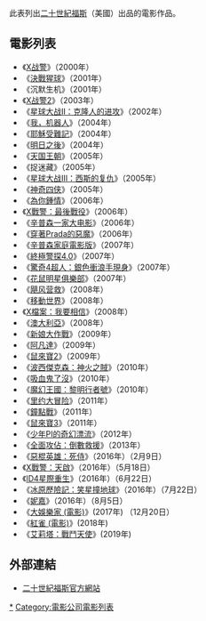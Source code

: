 {{expand english|time=2020-07-06T08:26:08+00:00}}
{{noteTA
|G1=Movie
|G2=美國漫畫
|G3=Show
}}
{{expand list}}
此表列出[[二十世紀福斯|二十世紀福斯]]（美國）出品的電影作品。

== 電影列表 ==
* 《[[X战警|X战警]]》（2000年）
* 《[[決戰猩球|決戰猩球]]》（2001年）
* 《沉默生机》（2001年）
* 《[[X战警2|X战警2]]》（2003年）
* 《[[星球大战II：克隆人的进攻|星球大战II：克隆人的进攻]]》（2002年）
* 《[[我，机械人_(电影)|我，机器人]]》（2004年）
* 《[[耶穌受難記|耶穌受難記]]》（2004年）
* 《[[明日之後|明日之後]]》（2004年）
* 《[[天国王朝|天国王朝]]》（2005年）
* 《捉迷藏》（2005年）
* 《[[星球大战III：西斯的复仇|星球大战III：西斯的复仇]]》（2005年）
* 《[[神奇四侠|神奇四侠]]》（2005年）
* 《[[弦途有你_(電影)|為你鍾情]]》（2006年）
* 《[[X戰警：最後戰役|X戰警：最後戰役]]》（2006年）
* 《[[辛普森一家大电影|辛普森一家大电影]]》（2006年）
* 《[[穿著Prada的惡魔_(電影)|穿著Prada的惡魔]]》（2006年）
*《[[辛普森家庭電影版|辛普森家庭電影版]]》（2007年）
* 《[[終極警探4.0|終極警探4.0]]》（2007年）
* 《[[驚奇4超人：銀色衝浪手現身|驚奇4超人：銀色衝浪手現身]]》（2007年）
* 《[[花鼠明星俱樂部|花鼠明星俱樂部]]》（2007年）
* 《[[飓风营救|飓风营救]]》（2008年）
* 《[[移動世界|移動世界]]》（2008年）
* 《[[X檔案：我要相信|X檔案：我要相信]]》（2008年）
* 《[[澳大利亞_(電影)|澳大利亞]]》（2008年）
* 《[[新娘愛鬥大|新娘大作戰]]》（2009年）
* 《[[阿凡達|阿凡達]]》（2009年）
* 《[[鼠來寶2|鼠來寶2]]》（2009年）
* 《[[波西傑克森：神火之賊|波西傑克森：神火之賊]]》（2010年）
* 《[[吸血鬼了沒|吸血鬼了沒]]》（2010年）
* 《[[魔幻王國：黎明行者號|魔幻王國：黎明行者號]]》（2010年）
* 《[[里约大冒险|里约大冒险]]》（2011年）
* 《[[鐘點戰|鐘點戰]]》（2011年）
* 《[[鼠來寶3|鼠來寶3]]》（2011年）
* 《[[少年PI的奇幻漂流_(电影)|少年PI的奇幻漂流]]》（2012年）
* 《[[全面攻佔：倒數救援|全面攻佔：倒數救援]]》（2013年）
* 《[[惡棍英雄：死侍|惡棍英雄：死侍]]》（2016年）（2月9日）
* 《[[X戰警：天啟|X戰警：天啟]]》（2016年）（5月18日）
* 《[[ID4星際重生|ID4星際重生]]》（2016年）（6月22日）
* 《[[冰原歷險記：笑星撞地球|冰原歷險記：笑星撞地球]]》（2016年）（7月22日）
* 《[[妮嘉|妮嘉]]》（2016年）（8月5日）
* 《[[大娛樂家_(電影)|大娛樂家 (電影)]]》(2017年) （12月20日）
* 《[[紅雀_(電影)|紅雀 (電影)]]》(2018年)
* 《[[艾莉塔：戰鬥天使|艾莉塔：戰鬥天使]]》(2019年)

== 外部連結 ==
* [http://www.foxmovies.com/ 二十世紀福斯官方網站]{{Wayback|url=http://www.foxmovies.com/ |date=20180126133159 }}{{en icon}}

{{Portal bar|美國|文化|電影|企業}}

[[Category:20世紀福斯電影|*]]
[[Category:電影公司電影列表|Category:電影公司電影列表]]